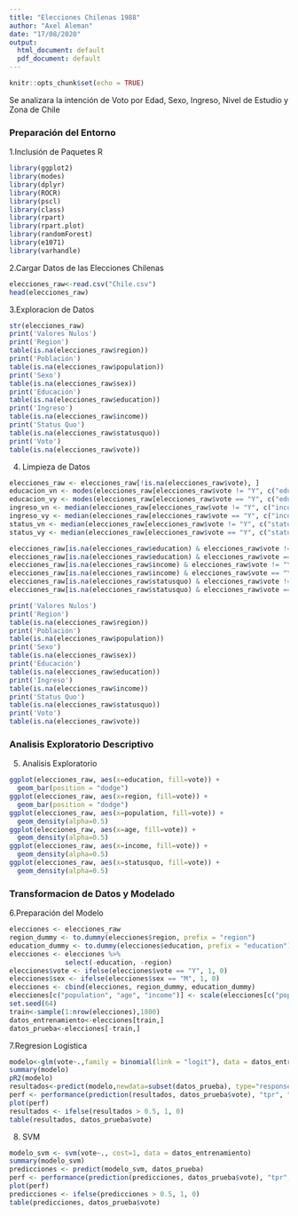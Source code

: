 ```yaml
---
title: "Elecciones Chilenas 1988"
author: "Axel Aleman"
date: "17/08/2020"
output:
  html_document: default
  pdf_document: default
---
```


```r
knitr::opts_chunk$set(echo = TRUE)
```

Se analizara la intención de Voto por Edad, Sexo, Ingreso, Nivel de Estudio y Zona de Chile

### Preparación del Entorno

1.Inclusión de Paquetes R

```r
library(ggplot2)
library(modes)
library(dplyr)
library(ROCR)
library(pscl)
library(class)
library(rpart)
library(rpart.plot)
library(randomForest)
library(e1071)
library(varhandle)
```


2.Cargar Datos de las Elecciones Chilenas
```r
elecciones_raw<-read.csv("Chile.csv")
head(elecciones_raw)
```


3.Exploracion de Datos 
```r
str(elecciones_raw)
print('Valores Nulos')
print('Region')
table(is.na(elecciones_raw$region))
print('Población')
table(is.na(elecciones_raw$population))
print('Sexo')
table(is.na(elecciones_raw$sex))
print('Educación')
table(is.na(elecciones_raw$education))
print('Ingreso')
table(is.na(elecciones_raw$income))
print('Status Quo')
table(is.na(elecciones_raw$statusquo))
print('Voto')
table(is.na(elecciones_raw$vote))
```

4. Limpieza de Datos

```r
elecciones_raw <- elecciones_raw[!is.na(elecciones_raw$vote), ]
educacion_vn <- modes(elecciones_raw[elecciones_raw$vote != "Y", c("education")], type = 3)
educacion_vy <- modes(elecciones_raw[elecciones_raw$vote == "Y", c("education")], type = 3)
ingreso_vn <- median(elecciones_raw[elecciones_raw$vote != "Y", c("income")], na.rm = T)
ingreso_vy <- median(elecciones_raw[elecciones_raw$vote == "Y", c("income")], na.rm = T)
status_vn <- median(elecciones_raw[elecciones_raw$vote != "Y", c("statusquo")], na.rm = T)
status_vy <- median(elecciones_raw[elecciones_raw$vote == "Y", c("statusquo")], na.rm = T)

elecciones_raw[is.na(elecciones_raw$education) & elecciones_raw$vote != "Y", c("education")] <- educacion_vn[1]
elecciones_raw[is.na(elecciones_raw$education) & elecciones_raw$vote == "Y", c("education")] <- educacion_vy[1]
elecciones_raw[is.na(elecciones_raw$income) & elecciones_raw$vote != "Y", c("income")] <- ingreso_vn
elecciones_raw[is.na(elecciones_raw$income) & elecciones_raw$vote == "Y", c("income")] <- ingreso_vy
elecciones_raw[is.na(elecciones_raw$statusquo) & elecciones_raw$vote != "Y", c("statusquo")] <- status_vn
elecciones_raw[is.na(elecciones_raw$statusquo) & elecciones_raw$vote == "Y", c("statusquo")] <- status_vy

print('Valores Nulos')
print('Region')
table(is.na(elecciones_raw$region))
print('Población')
table(is.na(elecciones_raw$population))
print('Sexo')
table(is.na(elecciones_raw$sex))
print('Educación')
table(is.na(elecciones_raw$education))
print('Ingreso')
table(is.na(elecciones_raw$income))
print('Status Quo')
table(is.na(elecciones_raw$statusquo))
print('Voto')
table(is.na(elecciones_raw$vote))
```

### Analisis Exploratorio Descriptivo

5. Analisis Exploratorio

```r
ggplot(elecciones_raw, aes(x=education, fill=vote)) +
  geom_bar(position = "dodge")
ggplot(elecciones_raw, aes(x=region, fill=vote)) +
  geom_bar(position = "dodge")
ggplot(elecciones_raw, aes(x=population, fill=vote)) +
  geom_density(alpha=0.5)
ggplot(elecciones_raw, aes(x=age, fill=vote)) +
  geom_density(alpha=0.5)
ggplot(elecciones_raw, aes(x=income, fill=vote)) +
  geom_density(alpha=0.5)
ggplot(elecciones_raw, aes(x=statusquo, fill=vote)) +
  geom_density(alpha=0.5)
```

### Transformacion de Datos y Modelado

6.Preparación del Modelo

```r
elecciones <- elecciones_raw
region_dummy <- to.dummy(elecciones$region, prefix = "region")
education_dummy <- to.dummy(elecciones$education, prefix = "education")
elecciones <- elecciones %>%
              select(-education, -region)
elecciones$vote <- ifelse(elecciones$vote == "Y", 1, 0)
elecciones$sex <- ifelse(elecciones$sex == "M", 1, 0)
elecciones <- cbind(elecciones, region_dummy, education_dummy)
elecciones[c("population", "age", "income")] <- scale(elecciones[c("population", "age", "income")])
set.seed(64)
train<-sample(1:nrow(elecciones),1800)
datos_entrenamiento<-elecciones[train,]
datos_prueba<-elecciones[-train,]
```

7.Regresion Logistica
```r
modelo<-glm(vote~.,family = binomial(link = "logit"), data = datos_entrenamiento)
summary(modelo)
pR2(modelo)
resultados<-predict(modelo,newdata=subset(datos_prueba), type="response")
perf <- performance(prediction(resultados, datos_prueba$vote), "tpr", "fpr")
plot(perf)
resultados <- ifelse(resultados > 0.5, 1, 0)
table(resultados, datos_prueba$vote)
```
8. SVM

```r
modelo_svm <- svm(vote~., cost=1, data = datos_entrenamiento)
summary(modelo_svm)
predicciones <- predict(modelo_svm, datos_prueba)
perf <- performance(prediction(predicciones, datos_prueba$vote), "tpr", "fpr")
plot(perf)
predicciones <- ifelse(predicciones > 0.5, 1, 0)
table(predicciones, datos_prueba$vote)
```
